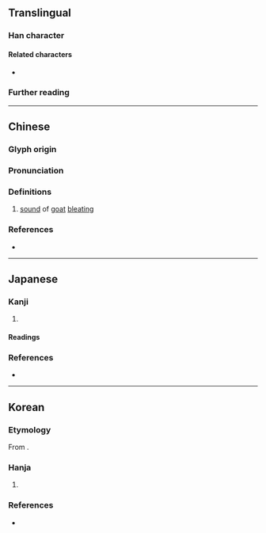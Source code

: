 {{also|𪡃}}
{{character info/new}}
==Translingual==

===Han character===
{{Han char|rn=30|rad=口|as=12|sn=15|four=66086|canj=RWLC|ids=⿰口買}}

====Related characters====
* {{l|mul|𪡃}} {{q|nonstandard [[Simplified Chinese|simplified form]]}}

===Further reading===
{{Han ref|kx=0206.220|dkj=04236|hdz=10683.130|uh=562A}}

----

==Chinese==
{{zh-forms|s=𪡃}}

===Glyph origin===
{{Han etym}}
{{Han compound|口|買|c1=s|c2=p|t1=mouth|ls=psc}}

===Pronunciation===
{{zh-pron
|m=mǎi
|c=maai5
|mc=y
|oc=y
|cat=n
}}

===Definitions===
{{zh-hanzi}}

# [[sound]] of [[goat]] [[bleat]]ing

===References===
* {{R:twedu|C01426}}

----

==Japanese==

===Kanji===
{{ja-kanji|grade=|rs=口12}}

# {{defn|lang=ja|sort=口12}}

====Readings====
{{ja-readings
|on=ばい, め
|kun=
}}

===References===
* {{R:Koseki Moji|048630}}

----

==Korean==

===Etymology===
From {{der|ko|ltc|-}} {{ltc-l|嘪}}.

===Hanja===
{{ko-hanja|[[양]][[의]] [[소리]]|매}}

# {{lb|ko|literary}} {{hanja form of|매|[[sound]] made by a [[goat]]}}

===References===
* {{R:hanjadoc|1526}}